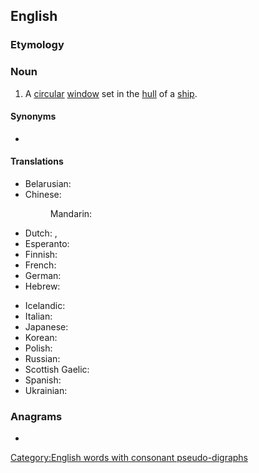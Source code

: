 ==English==

===Etymology===
{{compound|en|port|hole}}

===Noun===
{{en-noun}}

# A [[circular]] [[window]] set in the [[hull]] of a [[ship]].

====Synonyms====
* {{l|en|scuttle}}

====Translations====
{{trans-top|circular window}}
* Belarusian: {{t|be|ілюміна́тар|m}}
* Chinese:
*: Mandarin: {{t+|cmn|舷窗|tr=xiánchuāng}}
* Dutch: {{t+|nl|patrijs|f}}, {{t+|nl|patrijspoort|f}}
* Esperanto: {{t+|eo|luko}}
* Finnish: {{t|fi|hytti-ikkuna}}
* French: {{t+|fr|hublot|m}}
* German: {{t+|de|Bullauge|n}}
* Hebrew: {{t+|he|אֶשְׁקָף|m|tr=eshkaf}}
{{trans-mid}}
* Icelandic: {{t+|is|kýrauga|n}}
* Italian: {{t+|it|oblò}}
* Japanese: {{t|ja|舷窓|tr=げんそう, gensō|sc=Jpan}}
* Korean: {{t|ko|현창|sc=Kore}}
* Polish: {{t+|pl|bulaj|m}}
* Russian: {{t+|ru|иллюмина́тор|m}}
* Scottish Gaelic: {{t|gd|uinneag bàta|f}}
* Spanish: {{t+|es|tronera|f}}
* Ukrainian: {{t|uk|ілюміна́тор|m}}
{{trans-bottom}}

===Anagrams===
* {{anagrams|en|potholer}}

[[Category:English words with consonant pseudo-digraphs]]